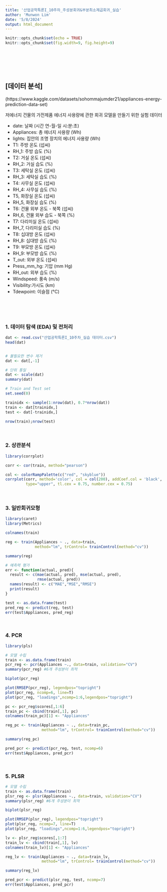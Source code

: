 ---
title: '산업공학특론I_10주차_주성분회귀&부분최소제곱회귀_실습'
author: 'Munwon Lim'
date: '5/8/2024'
output: html_document
---

```{r setup, include=FALSE}
knitr::opts_chunk$set(echo = TRUE)
knitr::opts_chunk$set(fig.width=9, fig.height=9)
```

<br>
<br>    
<br>


## [데이터 분석]

(https://www.kaggle.com/datasets/sohommajumder21/appliances-energy-prediction-data-set)

저에너지 건물의 가전제품 에너지 사용량에 관한 회귀 모델을 만들기 위한 실험 데이터

* date: 날짜 (시간 연-월-일 시:분:초)
* Appliances: 총 에너지 사용량 (Wh)
* lights: 집안의 조명 장치의 에너지 사용량 (Wh)
* T1: 주방 온도 (섭씨)
* RH_1: 주방 습도 (%)
* T2: 거실 온도 (섭씨)
* RH_2: 거실 습도 (%)
* T3: 세탁실 온도 (섭씨)
* RH_3: 세탁실 습도 (%)
* T4: 사무실 온도 (섭씨)
* RH_4: 사무실 습도 (%)
* T5, 화장실 온도 (섭씨)
* RH_5, 화장실 습도 (%)
* T6: 건물 외부 온도 - 북쪽 (섭씨)
* RH_6, 건물 외부 습도 - 북쪽 (%)
* T7: 다리미실 온도 (섭씨)
* RH_7, 다리미실 습도 (%)
* T8: 십대방 온도 (섭씨)
* RH_8: 십대방 습도 (%)
* T9: 부모방 온도 (섭씨)
* RH_9: 부모방 습도 (%)
* T_out: 외부 온도 (섭씨)
* Press_mm_hg: 기압 (mm Hg)
* RH_out: 외부 습도 (%)
* Windspeed: 풍속 (m/s)
* Visibility:가시도 (km)
* Tdewpoint: 이슬점 (°C)

<br>
<br>
<br>

### 1. 데이터 탐색 (EDA) 및 전처리

```{r eda}

dat <- read.csv("산업공학특론I_10주차_실습 데이터.csv")
head(dat)


# 불필요한 변수 제거
dat <- dat[,-1]

# 단위 통일
dat <- scale(dat)
summary(dat)

# Train and Test set
set.seed(0)

trainidx <- sample(1:nrow(dat), 0.7*nrow(dat))
train <- dat[trainidx,]
test <- dat[-trainidx,]

nrow(train);nrow(test)
```

<br>

### 2. 상관분석

```{r cor}

library(corrplot)

corr <- cor(train, method="pearson")

col <- colorRampPalette(c("red", "skyblue"))
corrplot(corr, method='color', col = col(200), addCoef.col = 'black',
         type="upper", tl.cex = 0.75, number.cex = 0.75)

```

<br>

### 3. 일반회귀모형

```{r reg}

library(caret)
library(Metrics)

colnames(train)

reg <- train(Appliances ~ ., data=train,
             method="lm", trControl= trainControl(method="cv"))

summary(reg)

# 예측력 평가
err <- function(actual, pred){
  result <- c(mae(actual, pred), mse(actual, pred),
              rmse(actual, pred))
  names(result) <- c("MAE","MSE","RMSE")
  print(result)
}

test <- as.data.frame(test)
pred_reg <- predict(reg, test)
err(test$Appliances, pred_reg)

```


<br>

### 4. PCR

```{r pcr}

library(pls)

# 모델 수립
train <- as.data.frame(train)
pcr_reg <- pcr(Appliances ~., data=train, validation="CV")
summary(pcr_reg) #6개 주성분이 최적

biplot(pcr_reg)

plot(RMSEP(pcr_reg), legendpos="topright")
plot(pcr_reg, ncomp=6, line=T)
plot(pcr_reg, "loadings",ncomp=1:6,legendpos="topright")

pc <- pcr_reg$scores[,1:6]
train_pc <- cbind(train[,1], pc)
colnames(train_pc)[1] <- "Appliances"

reg_pc <- train(Appliances ~ ., data=train_pc,
                method="lm", trControl= trainControl(method="cv"))

summary(reg_pc)

pred_pcr <- predict(pcr_reg, test, ncomp=6)
err(test$Appliances, pred_pcr)
```


<br>

### 5. PLSR

```{r plsr}

# 모델 수립
train <- as.data.frame(train)
plsr_reg <- plsr(Appliances ~., data=train, validation="CV")
summary(plsr_reg) #6개 주성분이 최적

biplot(plsr_reg)

plot(RMSEP(plsr_reg), legendpos="topright")
plot(plsr_reg, ncomp=7, line=T)
plot(plsr_reg, "loadings",ncomp=1:6,legendpos="topright")

lv <- plsr_reg$scores[,1:7]
train_lv <- cbind(train[,1], lv)
colnames(train_lv)[1] <- "Appliances"

reg_lv <- train(Appliances ~ ., data=train_lv,
                method="lm", trControl= trainControl(method="cv"))

summary(reg_lv)

pred_pcr <- predict(plsr_reg, test, ncomp=7)
err(test$Appliances, pred_pcr)

```
